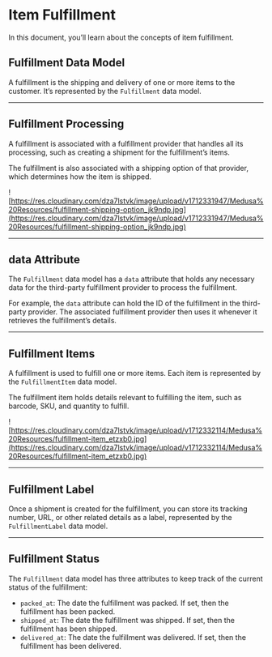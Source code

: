 # Item Fulfillment

In this document, you’ll learn about the concepts of item fulfillment.

## Fulfillment Data Model

A fulfillment is the shipping and delivery of one or more items to the customer. It’s represented by the `Fulfillment` data model.

---

## Fulfillment Processing

A fulfillment is associated with a fulfillment provider that handles all its processing, such as creating a shipment for the fulfillment’s items.

The fulfillment is also associated with a shipping option of that provider, which determines how the item is shipped.

![https://res.cloudinary.com/dza7lstvk/image/upload/v1712331947/Medusa%20Resources/fulfillment-shipping-option_jk9ndp.jpg](https://res.cloudinary.com/dza7lstvk/image/upload/v1712331947/Medusa%20Resources/fulfillment-shipping-option_jk9ndp.jpg)

---

## data Attribute

The `Fulfillment` data model has a `data` attribute that holds any necessary data for the third-party fulfillment provider to process the fulfillment.

For example, the `data` attribute can hold the ID of the fulfillment in the third-party provider. The associated fulfillment provider then uses it whenever it retrieves the fulfillment’s details. 

---

## Fulfillment Items

A fulfillment is used to fulfill one or more items. Each item is represented by the `FulfillmentItem` data model.

The fulfillment item holds details relevant to fulfilling the item, such as barcode, SKU, and quantity to fulfill.

![https://res.cloudinary.com/dza7lstvk/image/upload/v1712332114/Medusa%20Resources/fulfillment-item_etzxb0.jpg](https://res.cloudinary.com/dza7lstvk/image/upload/v1712332114/Medusa%20Resources/fulfillment-item_etzxb0.jpg)

---

## Fulfillment Label

Once a shipment is created for the fulfillment, you can store its tracking number, URL, or other related details as a label, represented by the `FulfillmentLabel` data model.

---

## Fulfillment Status

The `Fulfillment` data model has three attributes to keep track of the current status of the fulfillment:

- `packed_at`: The date the fulfillment was packed. If set, then the fulfillment has been packed.
- `shipped_at`: The date the fulfillment was shipped. If set, then the fulfillment has been shipped.
- `delivered_at`: The date the fulfillment was delivered. If set, then the fulfillment has been delivered.

